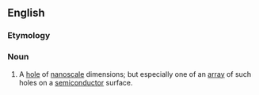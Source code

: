 ==English==

===Etymology===
{{prefix|en|nano|hole}}

===Noun===
{{en-noun}}

# {{lb|en|physics}} A [[hole]] of [[nanoscale]] dimensions; but especially one of an [[array]] of such holes on a [[semiconductor]] surface.